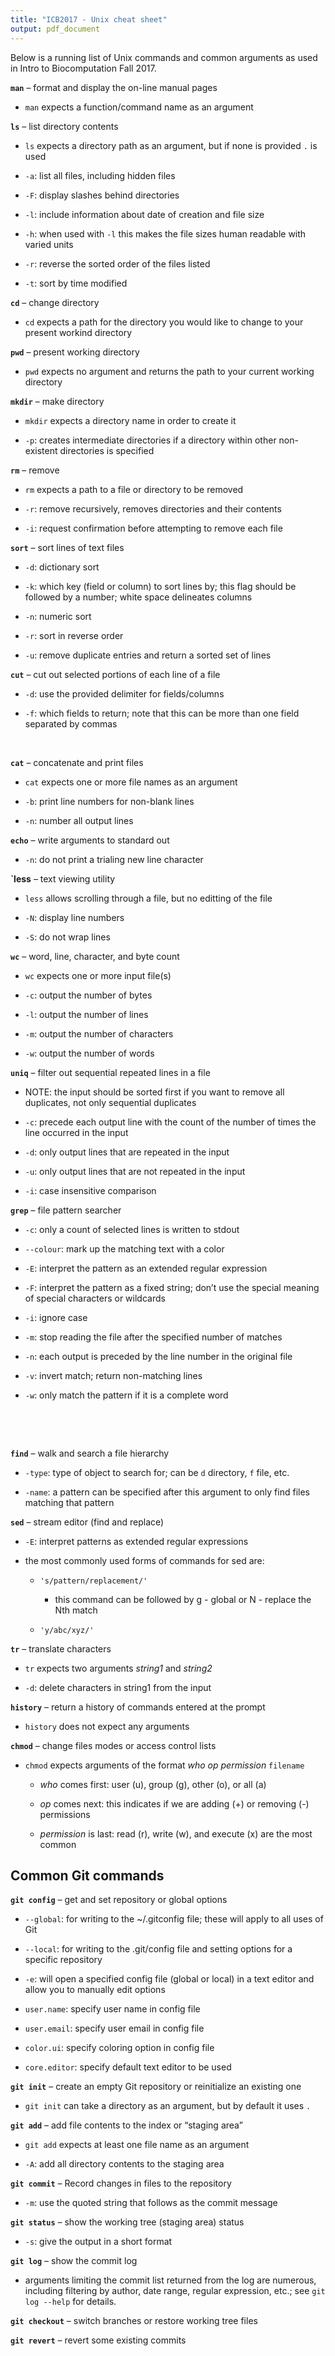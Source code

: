 ```yaml
---
title: "ICB2017 - Unix cheat sheet"
output: pdf_document
---
```


Below is a running list of Unix commands and common arguments as used in Intro to Biocomputation Fall 2017.

**`man`** -- format and display the on-line manual pages

- `man` expects a function/command name as an argument

**`ls`** -- list directory contents

- `ls` expects a directory path as an argument, but if none is provided `.` is used

- `-a`: list all files, including hidden files

- `-F`: display slashes behind directories

- `-l`: include information about date of creation and file size

- `-h`: when used with `-l` this makes the file sizes human readable with varied units

- `-r`: reverse the sorted order of the files listed

- `-t`: sort by time modified

**`cd`** -- change directory

- `cd` expects a path for the directory you would like to change to your present workind directory

**`pwd`** -- present working directory

- `pwd` expects no argument and returns the path to your current working directory

**`mkdir`** -- make directory

- `mkdir` expects a directory name in order to create it

- `-p`: creates intermediate directories if a directory within other non-existent directories is specified

**`rm`** -- remove

- `rm` expects a path to a file or directory to be removed

- `-r`: remove recursively, removes directories and their contents

- `-i`: request confirmation before attempting to remove each file

**`sort`** -- sort lines of text files

- `-d`: dictionary sort

- `-k`: which key (field or column) to sort lines by; this flag should be followed by a number; white space delineates columns

- `-n`: numeric sort

- `-r`: sort in reverse order

- `-u`: remove duplicate entries and return a sorted set of lines

**`cut`** -- cut out selected portions of each line of a file

- `-d`: use the provided delimiter for fields/columns

- `-f`: which fields to return; note that this can be more than one field separated by commas

&nbsp;

**`cat`** -- concatenate and print files

- `cat` expects one or more file names as an argument

- `-b`: print line numbers for non-blank lines

- `-n`: number all output lines

**`echo`** -- write arguments to standard out

 - `-n`: do not print a trialing new line character

**`less** -- text viewing utility

- `less` allows scrolling through a file, but no editting of the file

- `-N`: display line numbers

- `-S`: do not wrap lines

**`wc`** -- word, line, character, and byte count

- `wc` expects one or more input file(s)

- `-c`: output the number of bytes

- `-l`: output the number of lines

- `-m`: output the number of characters

- `-w`: output the number of words

**`uniq`** -- filter out sequential repeated lines in a file

- NOTE: the input should be sorted first if you want to remove all duplicates, not only sequential duplicates

- `-c`: precede each output line with the count of the number of times the line occurred in the input

- `-d`: only output lines that are repeated in the input

- `-u`: only output lines that are not repeated in the input

- `-i`: case insensitive comparison

**`grep`** -- file pattern searcher

- `-c`: only a count of selected lines is written to stdout

- `--colour`: mark up the matching text with a color

- `-E`: interpret the pattern as an extended regular expression

- `-F`: interpret the pattern as a fixed string; don't use the special meaning of special characters or wildcards

- `-i`: ignore case

- `-m`: stop reading the file after the specified number of matches

- `-n`: each output is preceded by the line number in the original file

- `-v`: invert match; return non-matching lines

- `-w`: only match the pattern if it is a complete word

&nbsp;

&nbsp;

**`find`** -- walk and search a file hierarchy

- `-type`: type of object to search for; can be `d` directory, `f` file, etc.

- `-name`: a pattern can be specified after this argument to only find files matching that pattern

**`sed`** -- stream editor (find and replace)

- `-E`: interpret patterns as extended regular expressions

- the most commonly used forms of commands for sed are:

    + `'s/pattern/replacement/'`
        
        + this command can be followed by g - global or N - replace the Nth match
    
    + `'y/abc/xyz/'`


**`tr`** -- translate characters

- `tr` expects two arguments *string1* and *string2*

- `-d`: delete characters in string1 from the input

**`history`** -- return a history of commands entered at the prompt

- `history` does not expect any arguments

**`chmod`** -- change files modes or access control lists

- `chmod` expects arguments of the format *who* *op* *permission* `filename`

    + *who* comes first: user (u), group (g), other (o), or all (a)

    + *op* comes next: this indicates if we are adding (+) or removing (-) permissions
    
    + *permission* is last: read (r), write (w), and execute (x) are the most common

\newpage

## Common Git commands

**`git config`** -- get and set repository or global options

- `--global`: for writing to the ~/.gitconfig file; these will apply to all uses of Git

- `--local`: for writing to the .git/config file and setting options for a specific repository

- `-e`: will open a specified config file (global or local) in a text editor and allow you to manually edit options

- `user.name`: specify user name in config file

- `user.email`: specify user email in config file

- `color.ui`: specify coloring option in config file

- `core.editor`: specify default text editor to be used

**`git init`** -- create an empty Git repository or reinitialize an existing one

- `git init` can take a directory as an argument, but by default it uses `.`

**`git add`** -- add file contents to the index or "staging area"

- `git add` expects at least one file name as an argument

- `-A`: add all directory contents to the staging area

**`git commit`** -- Record changes in files to the repository

- `-m`: use the quoted string that follows as the commit message

**`git status`** -- show the working tree (staging area) status

- `-s`: give the output in a short format

**`git log`** -- show the commit log

- arguments limiting the commit list returned from the log are numerous, including filtering by author, date range, regular expression, etc.; see `git log --help` for details.

**`git checkout`** -- switch branches or restore working tree files

**`git revert`** -- revert some existing commits